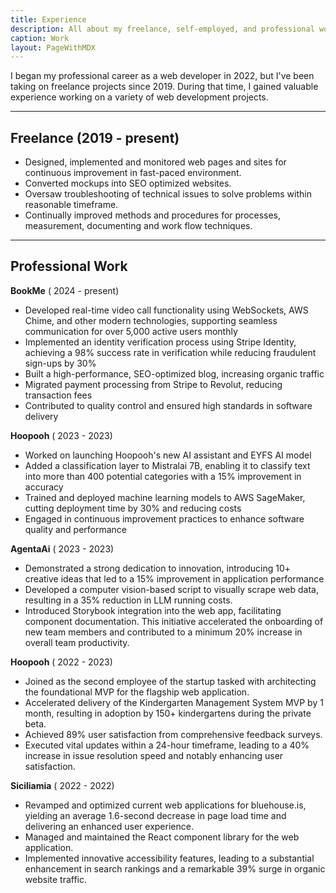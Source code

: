 ```yaml
---
title: Experience
description: All about my freelance, self-employed, and professional work experience.
caption: Work
layout: PageWithMDX
---
```


I began my professional career as a web developer in 2022, but I've been taking on freelance projects since 2019.
During that time, I gained valuable experience working on a variety of web development projects.

---

## Freelance (2019 - present)

- Designed, implemented and monitored web pages and sites for continuous improvement in fast-paced environment.
- Converted mockups into SEO optimized websites.
- Oversaw troubleshooting of technical issues to solve problems within reasonable timeframe.
- Continually improved methods and procedures for processes, measurement, documenting and work flow techniques.

---

## Professional Work

**BookMe** ( 2024 - present)

- Developed real-time video call functionality using WebSockets, AWS Chime, and
  other modern technologies, supporting seamless communication for over 5,000
  active users monthly
- Implemented an identity verification process using Stripe Identity, achieving a 98%
  success rate in verification while reducing fraudulent sign-ups by 30%
- Built a high-performance, SEO-optimized blog, increasing organic traffic
- Migrated payment processing from Stripe to Revolut, reducing transaction fees
- Contributed to quality control and ensured high standards in software delivery

**Hoopooh** ( 2023 - 2023)

- Worked on launching Hoopooh's new AI assistant and EYFS AI model
- Added a classification layer to Mistralai 7B, enabling it to classify text into more than
  400 potential categories with a 15% improvement in accuracy
- Trained and deployed machine learning models to AWS SageMaker, cutting
  deployment time by 30% and reducing costs
- Engaged in continuous improvement practices to enhance software quality and
  performance

**AgentaAi** ( 2023 - 2023)

- Demonstrated a strong dedication to innovation, introducing 10+
  creative ideas that led to a 15% improvement in application
  performance
- Developed a computer vision-based script to visually scrape web
  data, resulting in a 35% reduction in LLM running costs.
- Introduced Storybook integration into the web app, facilitating
  component documentation. This initiative accelerated the onboarding of new team members and contributed to a minimum 20% increase in overall team productivity.

**Hoopooh** ( 2022 - 2023)

- Joined as the second employee of the startup tasked with
  architecting the foundational MVP for the flagship web application.
- Accelerated delivery of the Kindergarten Management System MVP
  by 1 month, resulting in adoption by 150+ kindergartens during the
  private beta.
- Achieved 89% user satisfaction from comprehensive feedback
  surveys.
- Executed vital updates within a 24-hour timeframe, leading to a
  40% increase in issue resolution speed and notably enhancing user
  satisfaction.

**Siciliamia** ( 2022 - 2022)

- Revamped and optimized current web applications for bluehouse.is,
  yielding an average 1.6-second decrease in page load time and
  delivering an enhanced user experience.
- Managed and maintained the React component library for the web
  application.
- Implemented innovative accessibility features, leading to a
  substantial enhancement in search rankings and a remarkable 39%
  surge in organic website traffic.
